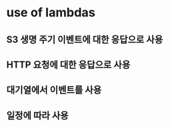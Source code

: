 # use of lambdas



## S3 생명 주기 이벤트에 대한 응답으로 사용



## HTTP 요청에 대한 응답으로 사용



## 대기열에서 이벤트를 사용



## 일정에 따라 사용